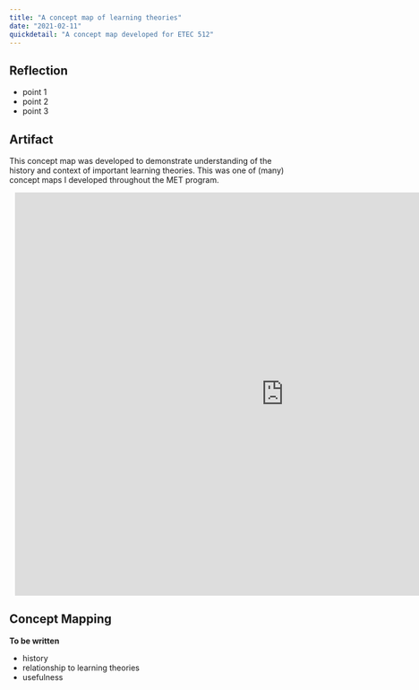 ```yaml
---
title: "A concept map of learning theories"
date: "2021-02-11"
quickdetail: "A concept map developed for ETEC 512"
---
```


## Reflection
- point 1
- point 2
- point 3

## Artifact
This concept map was developed to demonstrate understanding of the history and context of important learning theories. This was one of (many) concept maps I developed throughout the MET program. 

<div style="width: 960px; height: 720px; margin: 10px; position: relative;"><iframe allowfullscreen frameborder="0" style="width:960px; height:720px" src="https://lucid.app/documents/embeddedchart/5cbf4c24-0cac-4c11-acba-bb4c5a0baa9e" id="Q.OpdackJDJZ"></iframe></div>

## Concept Mapping 
**To be written**
- history
- relationship to learning theories
- usefulness 
